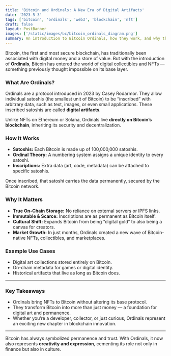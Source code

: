 ```yaml
---
title: 'Bitcoin and Ordinals: A New Era of Digital Artifacts'
date: '2023-5-3'
tags: ['bitcoin', 'ordinals', 'web3', 'blockchain', 'nft']
draft: false
layout: PostBanner
images: ['/static/images/bc/bitcoin_ordinals_diagram.png']
summary: An introduction to Bitcoin Ordinals, how they work, and why they’re reshaping the conversation around NFTs and digital ownership.
---
```


Bitcoin, the first and most secure blockchain, has traditionally been associated with digital money and a store of value. But with the introduction of **Ordinals**, Bitcoin has entered the world of digital collectibles and NFTs — something previously thought impossible on its base layer.

### What Are Ordinals?

Ordinals are a protocol introduced in 2023 by Casey Rodarmor. They allow individual satoshis (the smallest unit of Bitcoin) to be “inscribed” with arbitrary data, such as text, images, or even small applications. These inscribed satoshis are called **digital artifacts**.

Unlike NFTs on Ethereum or Solana, Ordinals live **directly on Bitcoin’s blockchain**, inheriting its security and decentralization.

### How It Works

- **Satoshis:** Each Bitcoin is made up of 100,000,000 satoshis.
- **Ordinal Theory:** A numbering system assigns a unique identity to every satoshi.
- **Inscriptions:** Extra data (art, code, metadata) can be attached to specific satoshis.

Once inscribed, that satoshi carries the data permanently, secured by the Bitcoin network.

### Why It Matters

- **True On-Chain Storage:** No reliance on external servers or IPFS links.
- **Immutable & Scarce:** Inscriptions are as permanent as Bitcoin itself.
- **Cultural Shift:** Expands Bitcoin from being “digital gold” to also being a canvas for creators.
- **Market Growth:** In just months, Ordinals created a new wave of Bitcoin-native NFTs, collectibles, and marketplaces.

### Example Use Cases

- Digital art collections stored entirely on Bitcoin.
- On-chain metadata for games or digital identity.
- Historical artifacts that live as long as Bitcoin does.

---

### Key Takeaways

- Ordinals bring NFTs to Bitcoin without altering its base protocol.
- They transform Bitcoin into more than just money — a foundation for digital art and permanence.
- Whether you’re a developer, collector, or just curious, Ordinals represent an exciting new chapter in blockchain innovation.

---

Bitcoin has always symbolized permanence and trust. With Ordinals, it now also represents **creativity and expression**, cementing its role not only in finance but also in culture.

